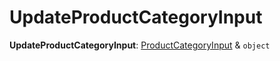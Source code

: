 
# UpdateProductCategoryInput

 **UpdateProductCategoryInput**: [ProductCategoryInput](medusa.ProductCategoryInput.mdx) & `object`
